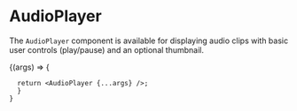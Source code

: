 
<Meta title="Sormus/Elements/AudioPlayer" component={AudioPlayer} />

# AudioPlayer

The `AudioPlayer` component is available for displaying audio clips with basic user controls (play/pause) and an optional thumbnail.

<Canvas>
  <Story
    name="AudioPlayer"
    args={{
      label: 'Sleepy sounds',
      thumbnail: 'https://via.placeholder.com/48/222/222',
      src: 'http://www.hochmuth.com/mp3/Tchaikovsky_Nocturne__orch.mp3',
    }}
  >
    {(args) => {

      return <AudioPlayer {...args} />;
      }
    }

  </Story>
</Canvas>

<ArgsTable story="AudioPlayer" />
